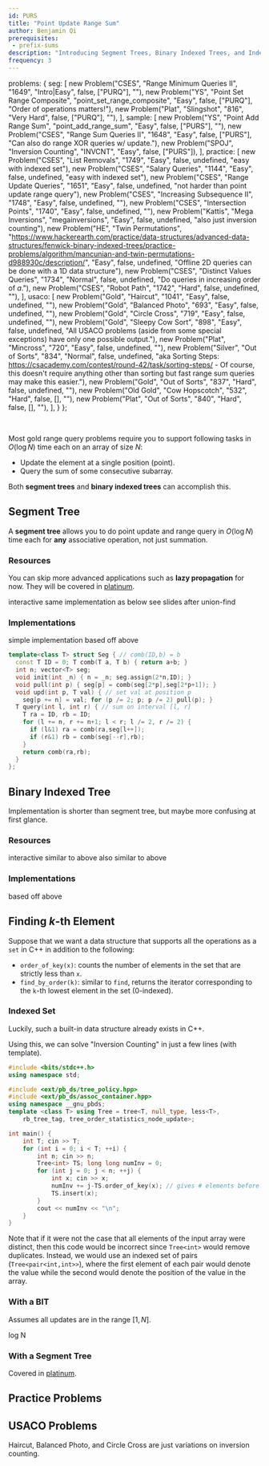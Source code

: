 ```yaml
---
id: PURS
title: "Point Update Range Sum"
author: Benjamin Qi
prerequisites: 
 - prefix-sums
description: "Introducing Segment Trees, Binary Indexed Trees, and Indexed Sets (C++ only)."
frequency: 3
---
```



  problems: {
    seg: [
      new Problem("CSES", "Range Minimum Queries II", "1649", "Intro|Easy", false, ["PURQ"], ""),
      new Problem("YS", "Point Set Range Composite", "point_set_range_composite", "Easy", false, ["PURQ"], "Order of operations matters!"),
      new Problem("Plat", "Slingshot", "816", "Very Hard", false, ["PURQ"], ""),
    ],
    sample: [
      new Problem("YS", "Point Add Range Sum", "point_add_range_sum", "Easy", false, ["PURS"], ""),
      new Problem("CSES", "Range Sum Queries II", "1648", "Easy", false, ["PURS"], "Can also do range XOR queries w/ update."),
      new Problem("SPOJ", "Inversion Counting", "INVCNT", "Easy", false, ["PURS"]),
    ],
    practice: [
      new Problem("CSES", "List Removals", "1749", "Easy", false, undefined, "easy with indexed set"),
      new Problem("CSES", "Salary Queries", "1144", "Easy", false, undefined, "easy with indexed set"),
      new Problem("CSES", "Range Update Queries", "1651", "Easy", false, undefined, "not harder than point update range query"),
      new Problem("CSES", "Increasing Subsequence II", "1748", "Easy", false, undefined, ""),
      new Problem("CSES", "Intersection Points", "1740", "Easy", false, undefined, ""),
      new Problem("Kattis", "Mega Inversions", "megainversions", "Easy", false, undefined, "also just inversion counting"),
      new Problem("HE", "Twin Permutations", "https://www.hackerearth.com/practice/data-structures/advanced-data-structures/fenwick-binary-indexed-trees/practice-problems/algorithm/mancunian-and-twin-permutations-d988930c/description/", "Easy", false, undefined, "Offline 2D queries can be done with a 1D data structure"),
      new Problem("CSES", "Distinct Values Queries", "1734", "Normal", false, undefined, "Do queries in increasing order of $a$."),
      new Problem("CSES", "Robot Path", "1742", "Hard", false, undefined, ""),
    ],
    usaco: [
      new Problem("Gold", "Haircut", "1041", "Easy", false, undefined, ""),
      new Problem("Gold", "Balanced Photo", "693", "Easy", false, undefined, ""),
      new Problem("Gold", "Circle Cross", "719", "Easy", false, undefined, ""),
      new Problem("Gold", "Sleepy Cow Sort", "898", "Easy", false, undefined, "All USACO problems (aside from some special exceptions) have only one possible output."),
      new Problem("Plat", "Mincross", "720", "Easy", false, undefined, ""),
      new Problem("Silver", "Out of Sorts", "834", "Normal", false, undefined, "aka Sorting Steps: https://csacademy.com/contest/round-42/task/sorting-steps/ -  Of course, this doesn't require anything other than sorting but fast range sum queries may make this easier."),
      new Problem("Gold", "Out of Sorts", "837", "Hard", false, undefined, ""),
      new Problem("Old Gold", "Cow Hopscotch", "532", "Hard", false, [], ""),
      new Problem("Plat", "Out of Sorts", "840", "Hard", false, [], ""),
    ],
  }
};

<Problems problems={metadata.problems.sample} />

<br />

Most gold range query problems require you to support following tasks in $O(\log N)$ time each on an array of size $N$:

 - Update the element at a single position (point).
 - Query the sum of some consecutive subarray.

Both **segment trees** and **binary indexed trees** can accomplish this.

## Segment Tree

<Problems problems={metadata.problems.seg} />

A **segment tree** allows you to do point update and range query in $O(\log N)$ time each for **any** associative operation, not just summation. 

### Resources

<Info title="Pro Tip">

You can skip more advanced applications such as **lazy propagation** for now. They will be covered in [platinum](../plat/seg-ext).

</Info>

<Resources>
  <Resource source="CSA" title="Segment Trees" url="segment_trees" starred>interactive</Resource>
  <Resource source="CPH" title="9.3 - Segment Trees" starred>same implementation as below</Resource>
  <Resource source="CPC" title="3 - Data Structures" url="03_data_structures" starred>see slides after union-find</Resource>
  <Resource source="cp-algo" title="Segment Tree" url="data_structures/segment_tree.html" starred></Resource>
  <Resource source="PAPS" title="11.2.3 - Segment Trees"></Resource>
</Resources>

### Implementations

<Resources>
  <Resource source="CF" title="AICash - Efficient and easy segment trees" url="blog/entry/18051" starred>simple implementation</Resource>
  <Resource source="Benq" title="SegTree" url="https://github.com/bqi343/USACO/blob/master/Implementations/content/data-structures/1D%20Range%20Queries%20(9.2)/SegTree%20(9.2).h">based off above</Resource>
</Resources>

<LanguageSection>

<CPPSection>

```cpp
template<class T> struct Seg { // comb(ID,b) = b
  const T ID = 0; T comb(T a, T b) { return a+b; } 
  int n; vector<T> seg;
  void init(int _n) { n = _n; seg.assign(2*n,ID); }
  void pull(int p) { seg[p] = comb(seg[2*p],seg[2*p+1]); }
  void upd(int p, T val) { // set val at position p
    seg[p += n] = val; for (p /= 2; p; p /= 2) pull(p); }
  T query(int l, int r) { // sum on interval [l, r]
    T ra = ID, rb = ID; 
    for (l += n, r += n+1; l < r; l /= 2, r /= 2) {
      if (l&1) ra = comb(ra,seg[l++]);
      if (r&1) rb = comb(seg[--r],rb);
    }
    return comb(ra,rb);
  }
};
```

</CPPSection>

</LanguageSection>

## Binary Indexed Tree

Implementation is shorter than segment tree, but maybe more confusing at first glance.

### Resources

<Resources>
  <Resource source="CSA" title="Fenwick Trees" url="fenwick_trees" starred>interactive</Resource>
  <Resource source="CPH" title="9.2, 9.4 - Binary Indexed Tree" starred>similar to above</Resource>
  <Resource source="cp-algo" title="Fenwick Tree" url="data_structures/fenwick.html">also similar to above</Resource>
  <Resource source="TC" title="Binary Indexed Trees" url="binary-indexed-trees"></Resource>
</Resources>

### Implementations

<LanguageSection>

<CPPSection>

<Resources>
  <Resource source="CF" title="mouse_wireless - Multi-dimensional BITs with Templates" url="https://codeforces.com/blog/entry/64914" starred></Resource>
  <Resource source="Benq" title="BIT" url="https://github.com/bqi343/USACO/blob/master/Implementations/content/data-structures/1D%20Range%20Queries%20(9.2)/BIT%20(9.2).h">based off above</Resource>
</Resources>

</CPPSection>

</LanguageSection>


## Finding $k$-th Element

Suppose that we want a data structure that supports all the operations as a `set` in C++ in addition to the following:

  - `order_of_key(x)`: counts the number of elements in the set that are strictly less than `x`. 
  - `find_by_order(k)`: similar to `find`, returns the iterator corresponding to the `k`-th lowest element in the set (0-indexed).

### Indexed Set

Luckily, such a built-in data structure already exists in C++.

<Resources>
  <Resource source="CF" url="blog/entry/11080" title="adamant - Policy Based Data Structures" starred> </Resource>
  <Resource source="Benq" url="https://github.com/bqi343/USACO/blob/master/Implementations/content/data-structures/STL%20(5)/IndexedSet.h" title="Indexed Set"></Resource>
</Resources>

Using this, we can solve "Inversion Counting" in just a few lines (with template).

<!-- <Spoiler title="INVCNT with Indexed Set"> -->

```cpp
#include <bits/stdc++.h>
using namespace std;

#include <ext/pb_ds/tree_policy.hpp>
#include <ext/pb_ds/assoc_container.hpp>
using namespace __gnu_pbds;
template <class T> using Tree = tree<T, null_type, less<T>, 
	rb_tree_tag, tree_order_statistics_node_update>; 

int main() {
	int T; cin >> T;
	for (int i = 0; i < T; ++i) {
		int n; cin >> n;
		Tree<int> TS; long long numInv = 0;
		for (int j = 0; j < n; ++j) { 
			int x; cin >> x;
			numInv += j-TS.order_of_key(x); // gives # elements before it > x
			TS.insert(x);
		}
		cout << numInv << "\n";
	}
}
```

<!-- </Spoiler> -->

Note that if it were not the case that all elements of the input array were distinct, then this code would be incorrect since `Tree<int>` would remove duplicates. Instead, we would use an indexed set of pairs (`Tree<pair<int,int>>`), where the first element of each pair would denote the value while the second would denote the position of the value in the array.

### With a BIT

Assumes all updates are in the range $[1,N]$.

<Resources>
  <Resource source="CF" url="blog/entry/11275" title="adamant - About Ordered Set" starred> log N </Resource>
</Resources>

<!--   <Resource source="GFG" url="order-statistic-tree-using-fenwick-tree-bit" title="Order Statistic Tree using BIT"> log^2 N </Resource> -->

### With a Segment Tree

Covered in [platinum](../plat/seg-ext).

## Practice Problems

<Problems problems={metadata.problems.practice} />

## USACO Problems

Haircut, Balanced Photo, and Circle Cross are just variations on inversion counting.

<Problems problems={metadata.problems.usaco} />
